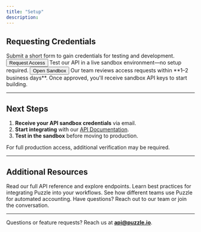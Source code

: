 ```yaml
---
title: "Setup"
description:
---
```


##  Requesting Credentials

<AccordionGroup>

<Accordion icon="edit" title="1. Request API Access">
  Submit a short form to gain credentials for testing and development.  
  <Button href="https://docs.google.com/forms/d/e/1FAIpQLScCeVQ9E78o6afmUzWDcDioIeMNJ3ljs9oyhxYc-E2Mj2C5Yw/viewform" variant="primary">Request Access</Button>
</Accordion>

<Accordion icon="play-circle" title="2. Explore the Sandbox">
  Test our API in a live sandbox environment—no setup required.  
  <Button href="https://puzzle.io/sandbox" variant="secondary">Open Sandbox</Button>
</Accordion>

<Accordion icon="key" title="3. Get Your API Credentials">
  Our team reviews access requests within **1–2 business days**. Once approved, you'll receive sandbox API keys to start building.
</Accordion>

</AccordionGroup>

---

## Next Steps

1. **Receive your API sandbox credentials** via email.  
2. **Start integrating** with our [API Documentation](/api-reference/introduction).  
3. **Test in the sandbox** before moving to production.  

For full production access, additional verification may be required.

---

## Additional Resources

<CardGroup>

<Card title="API Documentation" icon="book" href="/api-reference/introduction">
  Read our full API reference and explore endpoints.
</Card>

<Card title="Implementation Guide" icon="wrench" href="/getting-started/implementation">
  Learn best practices for integrating Puzzle into your workflows.
</Card>

<Card title="Use Cases" icon="bulb" href="/use-cases">
  See how different teams use Puzzle for automated accounting.
</Card>

<Card title="Community & Support" icon="message-circle" href="mailto:api@puzzle.io">
  Have questions? Reach out to our team or join the conversation.
</Card>

</CardGroup>

---

Questions or feature requests? Reach us at **[api@puzzle.io](mailto:api@puzzle.io)**.